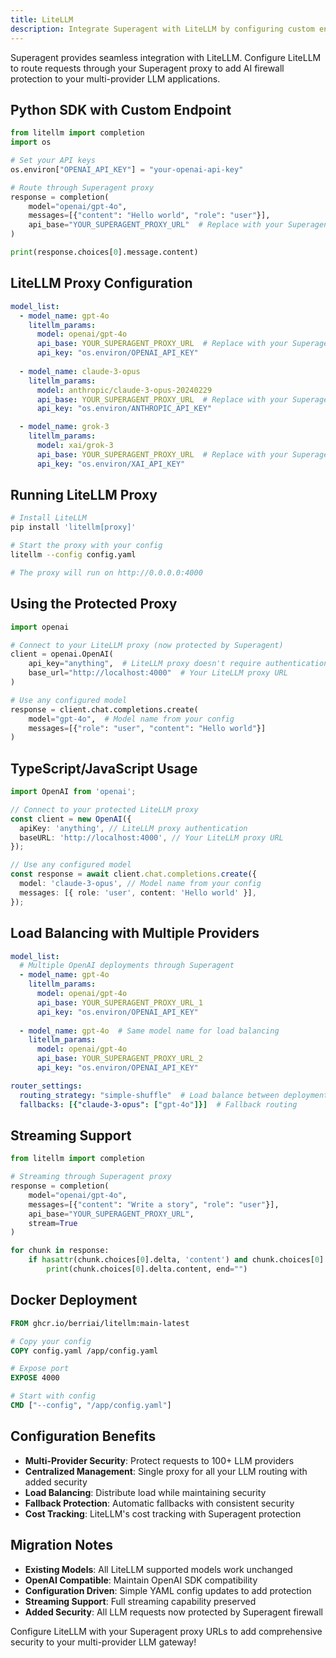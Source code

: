 ```yaml
---
title: LiteLLM
description: Integrate Superagent with LiteLLM by configuring custom endpoints and proxy settings
---
```


Superagent provides seamless integration with LiteLLM. Configure LiteLLM to route requests through your Superagent proxy to add AI firewall protection to your multi-provider LLM applications.

## Python SDK with Custom Endpoint

```python title="LiteLLM Python SDK"
from litellm import completion
import os

# Set your API keys
os.environ["OPENAI_API_KEY"] = "your-openai-api-key"

# Route through Superagent proxy
response = completion(
    model="openai/gpt-4o",
    messages=[{"content": "Hello world", "role": "user"}],
    api_base="YOUR_SUPERAGENT_PROXY_URL"  # Replace with your Superagent proxy
)

print(response.choices[0].message.content)
```

## LiteLLM Proxy Configuration

```yaml title="config.yaml"
model_list:
  - model_name: gpt-4o
    litellm_params:
      model: openai/gpt-4o
      api_base: YOUR_SUPERAGENT_PROXY_URL  # Replace with your Superagent proxy
      api_key: "os.environ/OPENAI_API_KEY"
  
  - model_name: claude-3-opus
    litellm_params:
      model: anthropic/claude-3-opus-20240229
      api_base: YOUR_SUPERAGENT_PROXY_URL  # Replace with your Superagent proxy
      api_key: "os.environ/ANTHROPIC_API_KEY"

  - model_name: grok-3
    litellm_params:
      model: xai/grok-3
      api_base: YOUR_SUPERAGENT_PROXY_URL  # Replace with your Superagent proxy
      api_key: "os.environ/XAI_API_KEY"
```

## Running LiteLLM Proxy

```bash title="Start Proxy Server"
# Install LiteLLM
pip install 'litellm[proxy]'

# Start the proxy with your config
litellm --config config.yaml

# The proxy will run on http://0.0.0.0:4000
```

## Using the Protected Proxy

```python title="Client Usage"
import openai

# Connect to your LiteLLM proxy (now protected by Superagent)
client = openai.OpenAI(
    api_key="anything",  # LiteLLM proxy doesn't require authentication by default
    base_url="http://localhost:4000"  # Your LiteLLM proxy URL
)

# Use any configured model
response = client.chat.completions.create(
    model="gpt-4o",  # Model name from your config
    messages=[{"role": "user", "content": "Hello world"}]
)
```

## TypeScript/JavaScript Usage

```typescript title="TypeScript Client"
import OpenAI from 'openai';

// Connect to your protected LiteLLM proxy
const client = new OpenAI({
  apiKey: 'anything', // LiteLLM proxy authentication
  baseURL: 'http://localhost:4000', // Your LiteLLM proxy URL
});

// Use any configured model
const response = await client.chat.completions.create({
  model: 'claude-3-opus', // Model name from your config
  messages: [{ role: 'user', content: 'Hello world' }],
});
```

## Load Balancing with Multiple Providers

```yaml title="Advanced config.yaml"
model_list:
  # Multiple OpenAI deployments through Superagent
  - model_name: gpt-4o
    litellm_params:
      model: openai/gpt-4o
      api_base: YOUR_SUPERAGENT_PROXY_URL_1
      api_key: "os.environ/OPENAI_API_KEY"
  
  - model_name: gpt-4o  # Same model name for load balancing
    litellm_params:
      model: openai/gpt-4o
      api_base: YOUR_SUPERAGENT_PROXY_URL_2
      api_key: "os.environ/OPENAI_API_KEY"

router_settings:
  routing_strategy: "simple-shuffle"  # Load balance between deployments
  fallbacks: [{"claude-3-opus": ["gpt-4o"]}]  # Fallback routing
```

## Streaming Support

```python title="Streaming with LiteLLM"
from litellm import completion

# Streaming through Superagent proxy
response = completion(
    model="openai/gpt-4o",
    messages=[{"content": "Write a story", "role": "user"}],
    api_base="YOUR_SUPERAGENT_PROXY_URL",
    stream=True
)

for chunk in response:
    if hasattr(chunk.choices[0].delta, 'content') and chunk.choices[0].delta.content:
        print(chunk.choices[0].delta.content, end="")
```

## Docker Deployment

```dockerfile title="Dockerfile"
FROM ghcr.io/berriai/litellm:main-latest

# Copy your config
COPY config.yaml /app/config.yaml

# Expose port
EXPOSE 4000

# Start with config
CMD ["--config", "/app/config.yaml"]
```

## Configuration Benefits

- **Multi-Provider Security**: Protect requests to 100+ LLM providers
- **Centralized Management**: Single proxy for all your LLM routing with added security
- **Load Balancing**: Distribute load while maintaining security
- **Fallback Protection**: Automatic fallbacks with consistent security
- **Cost Tracking**: LiteLLM's cost tracking with Superagent protection

## Migration Notes

- **Existing Models**: All LiteLLM supported models work unchanged
- **OpenAI Compatible**: Maintain OpenAI SDK compatibility
- **Configuration Driven**: Simple YAML config updates to add protection
- **Streaming Support**: Full streaming capability preserved
- **Added Security**: All LLM requests now protected by Superagent firewall

Configure LiteLLM with your Superagent proxy URLs to add comprehensive security to your multi-provider LLM gateway!